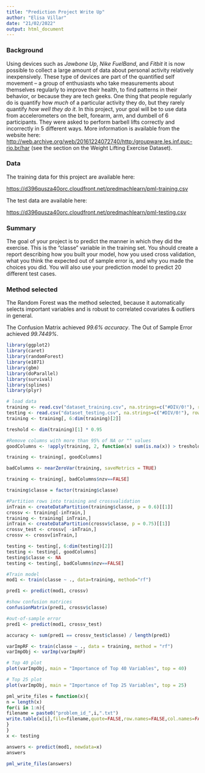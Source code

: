 ---
title: "Prediction Project Write Up"
author: "Elisa Villar"
date: "21/02/2022"
output: html_document
---

### **Background**

Using devices such as _Jawbone Up_, _Nike FuelBand_, and _Fitbit_ it is now possible to collect a large amount of data about personal activity relatively inexpensively. These type of devices are part of the quantified self movement – a group of enthusiasts who take measurements about themselves regularly to improve their health, to find patterns in their behavior, or because they are tech geeks. One thing that people regularly do is quantify how _much_ of a particular activity they do, but they rarely quantify _how well they do it_. In this project, your goal will be to use data from accelerometers on the belt, forearm, arm, and dumbell of 6 participants. They were asked to perform barbell lifts correctly and incorrectly in 5 different ways. More information is available from the website here: [http://web.archive.org/web/20161224072740/http:/groupware.les.inf.puc-rio.br/har](http://web.archive.org/web/20161224072740/http:/groupware.les.inf.puc-rio.br/har) (see the section on the Weight Lifting Exercise Dataset).

### **Data**

The training data for this project are available here:

[](https://d396qusza40orc.cloudfront.net/predmachlearn/pml-training.csv)[https://d396qusza40orc.cloudfront.net/predmachlearn/pml-training.csv](https://d396qusza40orc.cloudfront.net/predmachlearn/pml-training.csv)

The test data are available here:

[](https://d396qusza40orc.cloudfront.net/predmachlearn/pml-testing.csv)[https://d396qusza40orc.cloudfront.net/predmachlearn/pml-testing.csv](https://d396qusza40orc.cloudfront.net/predmachlearn/pml-testing.csv)


### Summary

The goal of your project is to predict the manner in which they did the exercise. This is the "classe" variable in the training set. You should create a report describing how you built your model, how you used cross validation, what you think the expected out of sample error is, and why you made the choices you did. You will also use your prediction model to predict 20 different test cases.

### Method selected

The Random Forest was the method selected, because it automatically selects important variables and is robust to correlated covariates & outliers in general.

The Confusion Matrix achieved *99.6% accuracy*. The Out of Sample Error achieved *99.7449%*.

```{r, cache = TRUE}
library(ggplot2)
library(caret)
library(randomForest)
library(e1071)
library(gbm)
library(doParallel)
library(survival)
library(splines)
library(plyr)

# load data
training <- read.csv("dataset_training.csv", na.strings=c("#DIV/0!"), row.names = 1)
testing <- read.csv("dataset_testing.csv", na.strings=c("#DIV/0!"), row.names = 1)
training <- training[, 6:dim(training)[2]]

treshold <- dim(training)[1] * 0.95

#Remove columns with more than 95% of NA or "" values
goodColumns <- !apply(training, 2, function(x) sum(is.na(x)) > treshold  || sum(x=="") > treshold)

training <- training[, goodColumns]

badColumns <- nearZeroVar(training, saveMetrics = TRUE)

training <- training[, badColumns$nzv==FALSE]

training$classe = factor(training$classe)

#Partition rows into training and crossvalidation
inTrain <- createDataPartition(training$classe, p = 0.6)[[1]]
crossv <- training[-inTrain,]
training <- training[ inTrain,]
inTrain <- createDataPartition(crossv$classe, p = 0.75)[[1]]
crossv_test <- crossv[ -inTrain,]
crossv <- crossv[inTrain,]

testing <- testing[, 6:dim(testing)[2]]
testing <- testing[, goodColumns]
testing$classe <- NA
testing <- testing[, badColumns$nzv==FALSE]

#Train model
mod1 <- train(classe ~ ., data=training, method="rf")

pred1 <- predict(mod1, crossv)

#show confusion matrices
confusionMatrix(pred1, crossv$classe)

#out-of-sample error
pred1 <- predict(mod1, crossv_test)

accuracy <- sum(pred1 == crossv_test$classe) / length(pred1)

varImpRF <- train(classe ~ ., data = training, method = "rf")
varImpObj <- varImp(varImpRF)

# Top 40 plot
plot(varImpObj, main = "Importance of Top 40 Variables", top = 40)

# Top 25 plot
plot(varImpObj, main = "Importance of Top 25 Variables", top = 25)

pml_write_files = function(x){
n = length(x)
for(i in 1:n){
filename = paste0("problem_id_",i,".txt")
write.table(x[i],file=filename,quote=FALSE,row.names=FALSE,col.names=FALSE)
}
}
x <- testing

answers <- predict(mod1, newdata=x)
answers

pml_write_files(answers)

```


